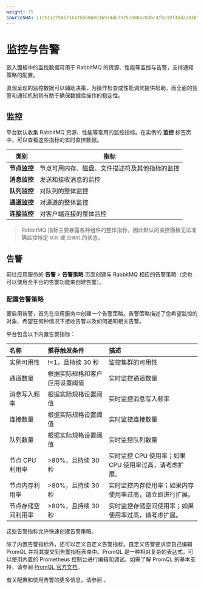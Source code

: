 ```yaml
---
weight: 75
sourceSHA: 11c51127505716475bb860d36934dc7e757808a283bc4f8a19f45d2283df482e
---
```


# 监控与告警

嵌入面板中的监控数据可用于 RabbitMQ 的资源、性能等监控与告警，支持通知策略的配置。

直观呈现的监控数据可以辅助决策，为操作检查或性能调优提供帮助，而全面的告警和通知机制则有助于确保数据库操作的稳定性。

## 监控

平台默认收集 RabbitMQ 资源、性能等常用的监控指标。在实例的 **监控** 标签页中，可以查看这些指标的实时监控数据。

| 类别                     | 指标                                                                         |
| ------------------------ | --------------------------------------------------------------------------- |
| **节点监控**            | 节点可用内存、磁盘、文件描述符及其他指标的监控                             |
| **消息监控**            | 发送和接收消息的监控                                                         |
| **队列监控**            | 对队列的整体监控                                                             |
| **通道监控**            | 对通道的整体监控                                                             |
| **连接监控**            | 对客户端连接的整体监控                                                       |

> RabbitMQ 指标主要暴露各种组件的整体指标，因此默认的监控面板无法准确监控特定 `队列` 或 `交换机` 的状态。

## 告警

前往应用服务的 **告警** > **告警策略** 页面创建与 RabbitMQ 相应的告警策略（您也可以使用全平台的告警功能来创建告警）。

### 配置告警策略

要启用告警，首先在应用服务中创建一个告警策略。告警策略描述了您希望监控的对象、希望在何种情况下接收告警以及如何通知相关告警。

平台包含以下内置告警指标：

| 名称                         | 推荐触发条件                                                    | 描述                                                                                                |
| :--------------------------- | :----------------------------------------------------------- | :------------------------------------------------------------------------------------------------- |
| 实例可用性                   | !=1，且持续 30 秒                                            | 监控集群的可用性                                                                                    |
| 通道数量                     | 根据实际规格和客户应用设置阈值                              | 实时监控通道数量                                                                                  |
| 消息写入频率                 | 根据实际规格设置阈值                                        | 实时监控消息写入频率                                                                                |
| 连接数量                     | 根据实际规格设置阈值                                        | 实时监控连接数量                                                                                    |
| 队列数量                     | 根据实际规格设置阈值                                        | 实时监控队列数量                                                                                    |
| 节点 CPU 利用率              | >80%，且持续 30 秒                                          | 实时监控 CPU 使用率；如果 CPU 使用率过高，请考虑扩展。                                            |
| 节点内存利用率              | >80%，且持续 30 秒                                          | 实时监控内存使用率；如果内存使用率过高，请立即进行扩展。                                        |
| 节点存储空间利用率          | >80%，且持续 30 秒                                          | 实时监控存储空间使用率；如果使用率过高，请考虑扩展。                                            |

这些告警指标允许快速创建告警策略。

除了内置告警指标外，还可以定义自定义告警指标。自定义告警要求您自己编辑 PromQL 并将其提交到告警指标表单中。PromQL 是一种相对复杂的表达式，可以使用内置的 Prometheus 控制台进行编辑和调试。如需了解 PromQL 的基本支持，请参阅 [PromQL 官方文档](https://prometheus.io/docs/prometheus/latest/querying/basics/)。

有关配置和使用告警的更多信息，请参阅 <ExternalSiteLink name="acp" href="appservice/unified-om/alert-policy-mgt/index" children="告警管理" />。
